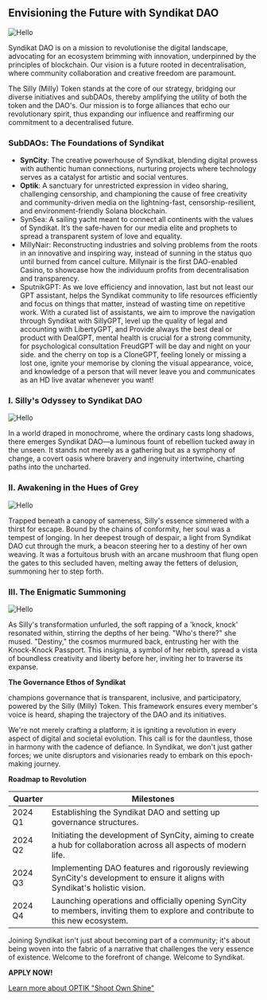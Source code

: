
## **Envisioning the Future with Syndikat DAO**
<Image src="/eee1.png" alt="Hello" width={1000} height={500} />

Syndikat DAO is on a mission to revolutionise the digital landscape, advocating for an ecosystem brimming with innovation, underpinned by the principles of blockchain. Our vision is a future rooted in decentralisation, where community collaboration and creative freedom are paramount.

The Silly (Milly) Token stands at the core of our strategy, bridging our diverse initiatives and subDAOs, thereby amplifying the utility of both the token and the DAO's. Our mission is to forge alliances that echo our revolutionary spirit, thus expanding our influence and reaffirming our commitment to a decentralised future.

### **SubDAOs: The Foundations of Syndikat**

- **SynCity**: The creative powerhouse of Syndikat, blending digital prowess with authentic human connections, nurturing projects where technology serves as a catalyst for artistic and social ventures.
- **Optik**: A sanctuary for unrestricted expression in video sharing, challenging censorship, and championing the cause of free creativity and community-driven media on the lightning-fast, censorship-resilient, and environment-friendly Solana blockchain.
- SynSea: A sailing yacht meant to connect all continents with the values of Syndikat. It’s the safe-haven for our media elite and prophets to spread a transparent system of love and equality.
- MillyNair: Reconstructing industries and solving problems from the roots in an innovative and inspiring way, instead of sunning in the status quo until burned from cancel culture. Millynair is the first DAO-enabled Casino, to showcase how the individuum profits from decentralisation and transparency.
- SputnikGPT: As we love efficiency and innovation, last but not least our GPT assistant, helps the Syndikat community to life resources efficiently and focus on things that matter, instead of wasting time on repetitive work. With a curated list of assistants, we aim to improve the navigation through Syndikat with SillyGPT, level up the quality of legal and accounting with LibertyGPT, and Provide always the best deal or product with DealGPT, mental health is crucial for a strong community, for psychological consultation FreudGPT will be day and night on your side. and the cherry on top is a CloneGPT, feeling lonely or missing a lost one, ignite your memorise by cloning the visual appearance, voice, and knowledge of a person that will never leave you and communicates as an HD live avatar whenever you want!

### I. Silly's Odyssey to Syndikat DAO

<Image src="/mono.png" alt="Hello" width={1000} height={500} />

In a world draped in monochrome, where the ordinary casts long shadows, there emerges Syndikat DAO—a luminous fount of rebellion tucked away in the unseen. It stands not merely as a gathering but as a symphony of change, a covert oasis where bravery and ingenuity intertwine, charting paths into the uncharted.

### **II. Awakening in the Hues of Grey**

<Image src="/shroom1.png" alt="Hello" width={1000} height={500} />

Trapped beneath a canopy of sameness, Silly's essence simmered with a thirst for escape. Bound by the chains of conformity, her soul was a tempest of longing. In her deepest trough of despair, a light from Syndikat DAO cut through the murk, a beacon steering her to a destiny of her own weaving. It was a fortuitous brush with an arcane mushroom that flung open the gates to this secluded haven, melting away the fetters of delusion, summoning her to step forth.

### **III. The Enigmatic Summoning**

<Image src="/eee.png" alt="Hello" width={1000} height={500} />

As Silly's transformation unfurled, the soft rapping of a 'knock, knock' resonated within, stirring the depths of her being. "Who's there?" she mused. "Destiny," the cosmos murmured back, entrusting her with the Knock-Knock Passport. This insignia, a symbol of her rebirth, spread a vista of boundless creativity and liberty before her, inviting her to traverse its expanse.

**The Governance Ethos of Syndikat**

champions governance that is transparent, inclusive, and participatory, powered by the Silly (Milly) Token. This framework ensures every member's voice is heard, shaping the trajectory of the DAO and its initiatives.

We're not merely crafting a platform; it is igniting a revolution in every aspect of digital and societal evolution. This call is for the dauntless, those in harmony with the cadence of defiance. In Syndikat, we don't just gather forces; we unite disruptors and visionaries ready to embark on this epoch-making journey.

**Roadmap to Revolution**

| Quarter | Milestones |
| --- | --- |
| 2024 Q1 | Establishing the Syndikat DAO and setting up governance structures. |
| 2024 Q2 | Initiating the development of SynCity, aiming to create a hub for collaboration across all aspects of modern life. |
| 2024 Q3 | Implementing DAO features and rigorously reviewing SynCity's development to ensure it aligns with Syndikat's holistic vision. |
| 2024 Q4 | Launching operations and officially opening SynCity to members, inviting them to explore and contribute to this new ecosystem. |


Joining Syndikat isn't just about becoming part of a community; it's about being woven into the fabric of a narrative that challenges the very essence of existence. Welcome to the forefront of change. Welcome to Syndikat.

**APPLY NOW!**

[Learn more about OPTIK "Shoot Own Shine"](https://eu.jotform.com/build/232253084368053)